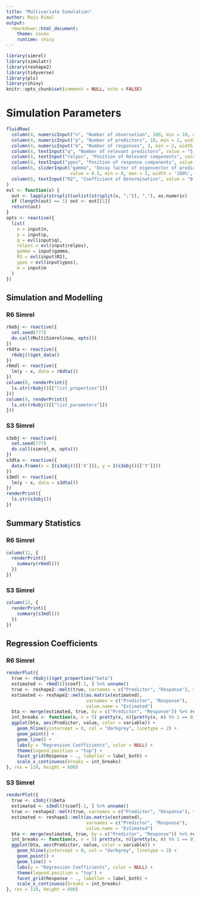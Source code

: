 ```yaml
---
title: "Multivariate Simulation"
author: Raju Rimal
output: 
  rmarkdown::html_document: 
    theme: cosmo
    runtime: shiny
---
```


```r
library(simrel)
library(simulatr)
library(reshape2)
library(tidyverse)
library(pls)
library(shiny)
knitr::opts_chunk$set(comment = NULL, echo = FALSE)
```

# Simulation Parameters {.tabset .tabset-pills}

```r
fluidRow(
  column(4, numericInput("n", "Number of observation", 100, min = 10, width = "100%")),
  column(4, numericInput("p", "Number of predictors", 10, min = 2, width = "100%")),
  column(4, numericInput("m", "Number of responses", 3, min = 2, width = "100%")),
  column(4, textInput("q", "Number of relevant predictors", value = "5, 4", width = "100%")),
  column(4, textInput("relpos", "Position of Relevant components", value = "1, 2; 3, 4, 6", width = '100%')),
  column(4, textInput("ypos", "Position of response components", value = "1; 2, 3", width = '100%')),
  column(6, sliderInput("gamma", "Decay factor of eigenvector of predictors", 
                        value = 0.5, min = 0, max = 3, width = '100%', step = 0.01)),
  column(6, textInput("R2", "Coefficient of Determination", value = "0.7, 0.8", width = '100%'))
)
evl <- function(x) {
  out <- lapply(strsplit(unlist(strsplit(x, ";")), ","), as.numeric)
  if (length(out) == 1) out <- out[[1]]
  return(out)
}
opts <- reactive({
  list(
    n = input$n,
    p = input$p,
    q = evl(input$q),
    relpos = evl(input$relpos),
    gamma = input$gamma,
    R2 = evl(input$R2),
    ypos = evl(input$ypos),
    m = input$m
  )
})
```

## Simulation and Modelling {.tabset}
### R6 Simrel

```r
r6obj <- reactive({
  set.seed(777)
  do.call(MultiSimrel$new, opts())
})
r6dta <- reactive({
  r6obj()$get_data()
})
r6mdl <- reactive({
  lm(y ~ x, data = r6dta())
})
column(8, renderPrint({
  ls.str(r6obj()[["list_properties"]])
}))
column(4, renderPrint({
  ls.str(r6obj()[["list_parameters"]])
}))
```

### S3 Simrel

```r
s3obj <- reactive({
  set.seed(777)
  do.call(simrel_m, opts())
})
s3dta <- reactive({
  data.frame(x = I(s3obj()[['X']]), y = I(s3obj()[['Y']]))
})
s3mdl <- reactive({
  lm(y ~ x, data = s3dta())
})
renderPrint({
  ls.str(s3obj())
})
```


## Summary Statistics {.tabset}
### R6 Simrel
```r
column(12, {
  renderPrint({
    summary(r6mdl())
  })
})
```


### S3 Simrel
```r
column(12, {
  renderPrint({
    summary(s3mdl())
  })
})
```


## Regression Coefficients {.tabset}
### R6 Simrel
```r
renderPlot({
  true <- r6obj()$get_properties("beta")
  estimated <- r6mdl()$coef[-1, ] %>% unname()
  true <- reshape2::melt(true, varnames = c("Predictor", "Response"), value.name = "True")
  estimated <- reshape2::melt(as.matrix(estimated), 
                              varnames = c("Predictor", "Response"), 
                              value.name = "Estimated")
  bta <- merge(estimated, true, by = c("Predictor", "Response")) %>% reshape2::melt(1:2)
  int_breaks <- function(x, n = 5) pretty(x, n)[pretty(x, n) %% 1 == 0] 
  ggplot(bta, aes(Predictor, value, color = variable)) +
    geom_hline(yintercept = 0, col = "darkgrey", linetype = 2) +
    geom_point() +
    geom_line() +
    labs(y = "Regression Coefficients", color = NULL) +
    theme(legend.position = "top") +
    facet_grid(Response ~ ., labeller = label_both) +
    scale_x_continuous(breaks = int_breaks)
}, res = 110, height = 600)
```

### S3 Simrel
```r
renderPlot({
  true <- s3obj()$beta
  estimated <- s3mdl()$coef[-1, ] %>% unname()
  true <- reshape2::melt(true, varnames = c("Predictor", "Response"), value.name = "True")
  estimated <- reshape2::melt(as.matrix(estimated), 
                              varnames = c("Predictor", "Response"), 
                              value.name = "Estimated")
  bta <- merge(estimated, true, by = c("Predictor", "Response")) %>% reshape2::melt(1:2)
  int_breaks <- function(x, n = 5) pretty(x, n)[pretty(x, n) %% 1 == 0] 
  ggplot(bta, aes(Predictor, value, color = variable)) +
    geom_hline(yintercept = 0, col = "darkgrey", linetype = 2) +
    geom_point() +
    geom_line() +
    labs(y = "Regression Coefficients", color = NULL) +
    theme(legend.position = "top") +
    facet_grid(Response ~ ., labeller = label_both) +
    scale_x_continuous(breaks = int_breaks)
}, res = 110, height = 600)
```

